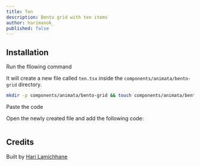 ```yaml
---
title: Ten
description: Bento grid with ten items
author: harimanok_
published: false
---
```


<ComponentPreview name="bento-grid-ten--docs" />

## Installation

<Steps>
<Step>Run the fllowing command</Step>

It will create a new file called `ten.tsx` inside the `components/animata/bento-grid` directory.

```bash
mkdir -p components/animata/bento-grid && touch components/animata/bento-grid/ten.tsx
```

<Step>Paste the code</Step>

Open the newly created file and add the following code:

```jsx file=<rootDir>/animata/bento-grid/ten.tsx

```

</Steps>

## Credits

Built by [Hari Lamichhane](https://github.com/hari)
